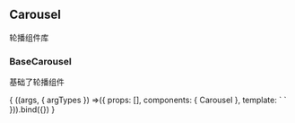 

<Meta title='component/Carousel'/>

## Carousel

轮播组件库

### BaseCarousel

基础了轮播组件

<Preview>
    <Story
        name='base-carousel'
        args={{}}>{
            ((args, { argTypes }) =>({
                props: [],
                components: { Carousel },
                template: `
                  <Carousel></Carousel>
                `
            })).bind({})
        }</Story>
</Preview>